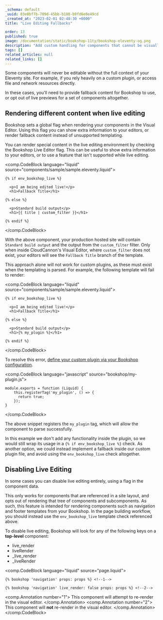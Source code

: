 ```yaml
---
_schema: default
_uuid: 83e0bf7b-709d-45bb-b188-b9fd6e0e49cd
_created_at: "2023-02-01 02:40:30 +0000"
title: "Live Editing Fallbacks"

order: 13
published: true
image: /documentation/static/bookshop-11ty/bookshop-eleventy-og.png
description: "Add custom handling for components that cannot be visually edited"
tags: []
related_articles: null
related_links: []
---
```


Some components will never be editable without the full context of your Eleventy site. For example,
if you rely heavily on a custom plugin, or access file and network resources directly.

In these cases, you'll need to provide fallback content for Bookshop to use, or opt out of live previews
for a set of components altogether.

## Rendering different content when live editing

Bookshop sets a global flag when rendering your components in the Visual Editor. Using this flag
you can show extra information to your editors, or render fallback content instead of unsupported templating.

You can render special content in the live editing 
environment by checking the Bookshop Live Editor flag. This can be 
useful to show extra information to your editors, or to use a feature 
that isn't supported while live editing.

<comp.CodeBlock language="liquid" source="components/sample/sample.eleventy.liquid">
```
{% if env_bookshop_live %}

  <p>I am being edited live!</p>
  <h1>Fallback Title</h1>

{% else %}

  <p>Standard build output</p>
  <h1>{{ title | custom_filter }}</h1>

{% endif %}
```
</comp.CodeBlock>

With the above component, your production hosted site will contain `Standard build output` and the output
from the `custom_filter` filter. Only when inside CloudCannon's Visual Editor, where `custom_filter` does not exist,
your editors will see the `Fallback Title` branch of the template.

This approach alone will not work for custom plugins, as these must exist when the templating is parsed.
For example, the following template will fail to render:

<comp.CodeBlock language="liquid" source="components/sample/sample.eleventy.liquid">
```
{% if env_bookshop_live %}

  <p>I am being edited live!</p>
  <h1>Fallback Title</h1>

{% else %}

  <p>Standard build output</p>
  <h1>{% my_plugin %}</h1>

{% endif %}
```
</comp.CodeBlock>

To resolve this error, [define your custom plugin via your Bookshop configuration](/documentation/guides/bookshop-eleventy-guide/custom-plugins/).

<comp.CodeBlock language="javascript" source="bookshop/my-plugin.js">
```
module.exports = function (Liquid) {
    this.registerTag('my_plugin', () => {
      return true;
    });
}
```
</comp.CodeBlock>

The above snippet registers the `my_plugin` tag, which will allow the component to parse successfully.

In this example we don't add any functionality inside the plugin, so we would still wrap its usage in a `{% if env_bookshop_live %}` check.
As another option, we could instead implement a fallback inside our custom plugin file, and avoid using the `env_bookshop_live` check altogether.

## Disabling Live Editing

In some cases you can disable live editing entirely, using a flag in the component data.

This only works for components that are referenced in a site layout, and opts out of
rendering that tree of components and subcomponents. As such, this feature is intended
for rendering components such as navigation and footer templates from your Bookshop. 
In the page building workflow, you should instead use the `env_bookshop_live` template check referenced above.

To disable live editing, Bookshop will look for any of the following keys on a **top-level** component:

- live_render
- liveRender
- _live_render
- _liveRender


<comp.CodeBlock language="liquid" source="page.liquid">
```
{% bookshop 'navigation' props: props %} <!--1-->

{% bookshop 'navigation' live_render: false props: props %} <!--2-->
```
<comp.Annotation number="1">
  This component will attempt to re-render in the visual editor.
</comp.Annotation>
<comp.Annotation number="2">
  This component will **not** re-render in the visual editor.
</comp.Annotation>
</comp.CodeBlock>
